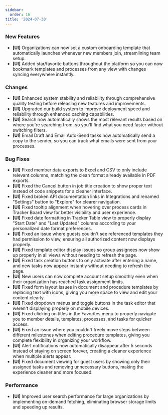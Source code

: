 ```yaml
---
sidebar:
  order: 16
title: '2024-07-30'
---
```


### New Features

- **[UI]** Organizations can now set a custom onboarding template that automatically launches whenever new members join, streamlining team setup.
- **[UI]** Added star/favorite buttons throughout the platform so you can now bookmark templates and processes from any view with changes syncing everywhere instantly.

### Changes

- **[UI]** Enhanced system stability and reliability through comprehensive quality testing before releasing new features and improvements.
- **[UI]** Upgraded our build system to improve deployment speed and reliability through enhanced caching capabilities.
- **[UI]** Search now automatically shows the most relevant results based on where you're searching from, so you'll find what you need faster without switching filters.
- **[UI]** Email Draft and Email Auto-Send tasks now automatically send a copy to the sender, so you can track what emails were sent from your processes.

### Bug Fixes

- **[UI]** Fixed member data exports to Excel and CSV to only include relevant columns, matching the clean format already available in PDF exports.
- **[UI]** Fixed the Cancel button in job title creation to show proper text instead of code snippets for a cleaner interface.
- **[UI]** Fixed broken API documentation links in Integrations and renamed "Settings" button to "Explore" for clearer navigation.
- **[UI]** Fixed tooltip alignment when hovering over process cards in Tracker Board view for better visibility and user experience.
- **[UI]** Fixed date formatting in Tracker Table view to properly display "Start Date" and "Last Updated" columns according to your personalized date format preferences.
- **[UI]** Fixed an issue where guests couldn't see referenced templates they had permission to view, ensuring all authorized content now displays properly.
- **[UI]** Fixed template editor display issues so group assignees now show up properly in all views without needing to refresh the page.
- **[UI]** Fixed task creation buttons to only activate after entering a name, and new tasks now appear instantly without needing to refresh the page.
- **[UI]** New users can now complete account setup smoothly even when their organization has reached task assignment limits.
- **[UI]** Fixed form layout issues in document and procedure templates by replacing text with icons, giving you more space to view and edit your content clearly.
- **[UI]** Fixed dropdown menus and toggle buttons in the task editor that weren't displaying properly on mobile devices.
- **[UI]** Fixed clicking on titles in the Favorites menu to properly navigate you to member details, templates, processes, and tasks for quicker access.
- **[UI]** Fixed an issue where you couldn't freely move steps between different milestones when editing procedure templates, giving you complete flexibility in organizing your workflow.
- **[UI]** Alert notifications now automatically disappear after 5 seconds instead of staying on screen forever, creating a cleaner experience when multiple alerts appear.
- **[UI]** Fixed document viewing for guest users by showing only their assigned tasks and removing unnecessary buttons, making the experience cleaner and more focused.

### Performance

- **[UI]** Improved user search performance for large organizations by implementing on-demand fetching, eliminating browser storage limits and speeding up results.